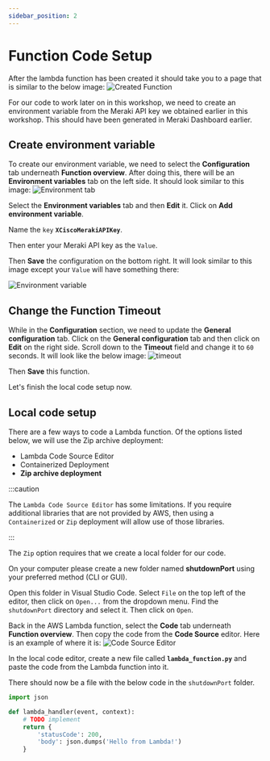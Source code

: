 ```yaml
---
sidebar_position: 2
---
```


# Function Code Setup

After the lambda function has been created it should take you to a page that is similar to the below image:
![Created Function](../../../static/img/created-function.png)

For our code to work later on in this workshop, we need to create an environment variable from the Meraki API key we obtained earlier in this workshop. This should have been generated in Meraki Dashboard earlier.

## Create environment variable

To create our environment variable, we need to select the **Configuration** tab underneath **Function overview**. After doing this, there will be an **Environment variables** tab on the left side. It should look similar to this image:
![Environment tab](../../../static/img/env-tab.png)

Select the **Environment variables** tab and then **Edit** it. Click on **Add environment variable**.

Name the `key` **`XCiscoMerakiAPIKey`**.

Then enter your Meraki API key as the `Value`.

Then **Save** the configuration on the bottom right. It will look similar to this image except your `Value` will have something there:

![Environment variable](../../../static/img/edit-environ.png)

## Change the Function Timeout

While in the **Configuration** section, we need to update the **General configuration** tab. Click on the **General configuration** tab and then click on **Edit** on the right side. Scroll down to the **Timeout** field and change it to `60` seconds. It will look like the below image:
![timeout](../../../static/img/timeout.png)

Then **Save** this function.

Let's finish the local code setup now.

## Local code setup

There are a few ways to code a Lambda function. Of the options listed below, we will use the Zip archive deployment:

- Lambda Code Source Editor
- Containerized Deployment
- **Zip archive deployment**

:::caution

The `Lambda Code Source Editor` has some limitations. If you require additional libraries that are not provided by AWS, then using a `Containerized` or `Zip` deployment will allow use of those libraries.

:::

The `Zip` option requires that we create a local folder for our code.

On your computer please create a new folder named **shutdownPort** using your preferred method (CLI or GUI).

Open this folder in Visual Studio Code. Select `File` on the top left of the editor, then click on `Open...` from the dropdown menu. Find the `shutdownPort` directory and select it. Then click on `Open`.

Back in the AWS Lambda function, select the **Code** tab underneath **Function overview**. Then copy the code from the **Code Source** editor. Here is an example of where it is:
![Code Source Editor](../../../static/img/code-source-editor.png)

In the local code editor, create a new file called **`lambda_function.py`** and paste the code from the Lambda function into it.

There should now be a file with the below code in the `shutdownPort` folder.

```python title="lambda_function.py" showLineNumbers
import json

def lambda_handler(event, context):
    # TODO implement
    return {
        'statusCode': 200,
        'body': json.dumps('Hello from Lambda!')
    }
```
